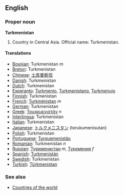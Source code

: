 ==English==

===Proper noun===
'''Turkmenistan'''
# Country in Central Asia. Official name: Turkmenistan.

====Translations====

*[[Bosnian]]: Turkmenistan ''m''
*[[Breton]]: Turkmenistan
*[[Chinese]]: [[土库曼斯坦]]
*[[Danish]]: Turkmenistan
*[[Dutch]]: Turkmenistan
*[[Esperanto]]: [[Turkmenio]], [[Turkmenistano]], [[Turkmenujo]]
*[[Finnish]]: Turkmenistan
*[[French]]: [[Turkménistan]] ''m''
*[[German]]: Turkmenistan
*[[Greek]]: [[Τουρκμενιστάν]] ''n''
*[[Interlingua]]: Turkmenistan
*[[Italian]]: Turkmenistan
*[[Japanese]]: [[トルクメニスタン]] (torukumenisutan)
*[[Polish]]: Turkmenistan
*[[Portuguese]]: [[Turquemenistão]]
*[[Romanian]]: Turkmenistan ''n''
*[[Russian]]: [[Туркменистан]] ''m'', [[Туркмения]] ''f'' 
*[[Spanish]]: [[Turkmenistán]]
*[[Swedish]]: Turkmenistan
*[[Turkish]]: [[Türkmenistan]]

===See also===
* [[Countries of the world]]